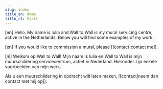 ```yaml
---
slug: index
title_en: Home
title_nl: Start
---
```


<script context="module">
</script>

<x-intro>

[en]
Hello. My name is Iulia and Wall to Wall is my mural servicing centre, active
in the Netherlands. 
Below you will find some examples of my work.

[en]
If you would like to commission a mural, please [[contact|contact me]].

[nl]
Welkom op Wall to Wall! Mijn naam is Iulia en Wall to Wall is mijn muurschildering servicecentrum, actief in Nederland. 
Hieronder zijn enkele voorbeelden van mijn werk. 

Als u een muurschildering in opdracht wilt laten maken, [[contact|neem dan contact met mij op]].

</x-intro>

<Gallery />

<style type="postcss">
x-intro {
    @apply bg-stone-200;
    width: 100% !important;
    padding: 2rem 4rem;
}
</style>
